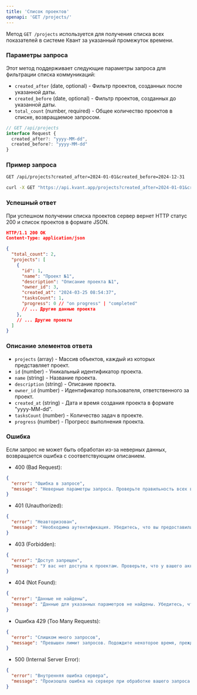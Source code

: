 ```yaml
---
title: 'Список проектов'
openapi: 'GET /projects/'
---
```

Метод `GET /projects` используется для получения списка всех показателей в системе Квант за указанный промежуток времени.

### Параметры запроса

Этот метод поддерживает следующие параметры запроса для фильтрации списка коммуникаций:

- `created_after` (date, optional) - Фильтр проектов, созданных после указанной даты.
- `created_before` (date, optional) - Фильтр проектов, созданных до указанной даты.
- `total_count` (number, required) - Общее количество проектов в списке, возвращаемое запросом.


```typescript
// GET /api/projects
interface Request { 
  created_after?: "yyyy-MM-dd",
  created_before?: "yyyy-MM-dd"
}
```

### Пример запроса

<CodeGroup>

```md Request
GET /api/projects?created_after=2024-01-01&created_before=2024-12-31
```

```bash cURL
curl -X GET "https://api.kvant.app/projects?created_after=2024-01-01&created_before=2024-12-31"
```

</CodeGroup>

### Успешный ответ
При успешном получении списка проектов сервер вернет HTTP статус 200 и список проектов в формате JSON.

```json
HTTP/1.1 200 OK
Content-Type: application/json

{
  "total_count": 2,
  "projects": [
    {
      "id": 1,
      "name": "Проект №1",
      "description": "Описание проекта №1",
      "owner_id": 3,
      "created_at": "2024-03-25 08:54:37",
      "tasksCount": 1,
      "progress": 0 // "on progress" | "completed"
      // ... Другие данные проекта
    },
    // ... Другие проекты
  ]
}
```
### Описание элементов ответа

- `projects` (array) - Массив объектов, каждый из которых представляет проект.
- `id` (number) - Уникальный идентификатор проекта.
- `name` (string) - Название проекта.
- `description` (string) - Описание проекта.
- `owner_id` (number) - Идентификатор пользователя, ответственного за проект.
- `created_at` (string) - Дата и время создания проекта в формате "yyyy-MM-dd".
- `tasksCount` (number) - Количество задач в проекте.
- `progress` (number) - Прогресс выполнения проекта. 


### Ошибка
Если запрос не может быть обработан из-за неверных данных, возвращается ошибка с соответствующим описанием.

- 400 (Bad Request):
```json
{
  "error": "Ошибка в запросе",
  "message": "Неверные параметры запроса. Проверьте правильность всех введенных данных"
}
```

- 401 (Unauthorized):
```json
{
  "error": "Неавторизован",
  "message": "Необходима аутентификация. Убедитесь, что вы предоставили правильный API-ключ в заголовке запроса."
}
```
- 403 (Forbidden):
```json
{
  "error": "Доступ запрещен",
  "message": "У вас нет доступа к проектам. Проверьте, что у вашего аккаунта есть соответствующие права доступа."
}
```
- 404 (Not Found):
```json
{
  "error": "Данные не найдены",
  "message": "Данные для указанных параметров не найдены. Убедитесь, что вы ввели корректные даты или идентификатор функции."
}
```
- Ошибка 429 (Too Many Requests):
```json
{
  "error": "Слишком много запросов",
  "message": "Превышен лимит запросов. Подождите некоторое время, прежде чем отправлять новый запрос."
}
```
- 500 (Internal Server Error):
```json
{
  "error": "Внутренняя ошибка сервера",
  "message": "Произошла ошибка на сервере при обработке вашего запроса. Пожалуйста, попробуйте еще раз позже или обратитесь в службу поддержки."
}
```